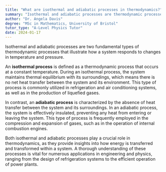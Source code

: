 ```yaml
---
title: "What are isothermal and adiabatic processes in thermodynamics?"
summary: "Isothermal and adiabatic processes are thermodynamic processes that illustrate how a system responds to variations in temperature and pressure, highlighting their distinct characteristics in energy transfer."
author: "Dr. Angela Davis"
degree: "MSc in Mathematics, University of Bristol"
tutor_type: "A-Level Physics Tutor"
date: 2024-01-17
---
```


Isothermal and adiabatic processes are two fundamental types of thermodynamic processes that illustrate how a system responds to changes in temperature and pressure.

An **isothermal process** is defined as a thermodynamic process that occurs at a constant temperature. During an isothermal process, the system maintains thermal equilibrium with its surroundings, which means there is no net heat transfer between the system and its environment. This type of process is commonly utilized in refrigeration and air conditioning systems, as well as in the production of liquefied gases.

In contrast, an **adiabatic process** is characterized by the absence of heat transfer between the system and its surroundings. In an adiabatic process, the system is effectively insulated, preventing any heat from entering or leaving the system. This type of process is frequently employed in the compression and expansion of gases, such as in the operation of internal combustion engines.

Both isothermal and adiabatic processes play a crucial role in thermodynamics, as they provide insights into how energy is transferred and transformed within a system. A thorough understanding of these processes is vital for numerous applications in engineering and physics, ranging from the design of refrigeration systems to the efficient operation of power plants.
    